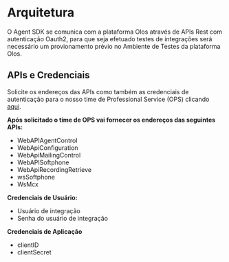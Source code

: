 # Arquitetura

O Agent SDK se comunica com a plataforma Olos através de APIs Rest com autenticação Oauth2, para que seja efetuado testes de integrações
será necessário um provionamento prévio no Ambiente de Testes da plataforma Olos.

## APIs e Credenciais

Solicite os endereços das APIs como também as credenciais de autenticação para o nosso time de Professional Service (OPS) clicando
[aqui](https://support.olos.com.br/a/catalog/request-items?search=ops).

**Após solicitado o time de OPS vai fornecer os endereços das seguintes APIs:**

- WebAPIAgentControl
- WebApiConfiguration
- WebApiMailingControl
- WebAPISoftphone
- WebApiRecordingRetrieve
- wsSoftphone
- WsMcx

**Credenciais de Usuário:**

- Usuário de integração
- Senha do usuário de integração

**Credenciais de Aplicação**

- clientID
- clientSecret
